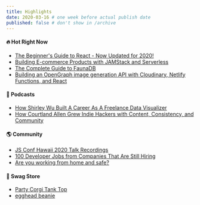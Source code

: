 ```yaml
---
title: Highlights
date: 2020-03-16 # one week before actual publish date
published: false # don't show in /archive
---
```



#### 🔥 Hot Right Now

- [The Beginner's Guide to React - Now Updated for 2020!](https://egghead.io/courses/the-beginner-s-guide-to-react)
- [Building E-commerce Products with JAMStack and Serverless](https://egghead.io/learn/e-commerce-jamstack-serverless/)
- [The Complete Guide to FaunaDB](https://egghead.io/playlists/the-complete-guide-to-faunadb-74bef44b)
- [Building an OpenGraph image generation API with Cloudinary, Netlify Functions, and React](https://egghead.io/playlists/building-an-opengraph-image-generation-api-with-cloudinary-netlify-functions-and-react-914e)

#### 🎤 Podcasts

- [How Shirley Wu Built A Career As A Freelance Data Visualizer](https://egghead.io/podcasts/how-shirley-wu-built-a-career-as-a-freelance-data-visualizer)
- [How Courtland Allen Grew Indie Hackers with Content, Consistency, and Community](https://egghead.io/podcasts/how-courtland-allen-found-freedom-with-content-consistency-and-community)

#### 🌎 Community

- [JS Conf Hawaii 2020 Talk Recordings](https://community.egghead.io/t/js-conf-hawaii-2020-talk-recordings/2054)
- [100 Developer Jobs from Companies That Are Still Hiring](https://community.egghead.io/t/100-developer-jobs-from-companies-that-are-still-hiring/2065)
- [Are you working from home and safe?](https://community.egghead.io/t/how-are-you-all-doing/2034)

#### 👕 Swag Store

- [Party Corgi Tank Top](https://store.egghead.io/product/party-corgi-tank-top)
- [egghead beanie](https://store.egghead.io/product/knit-beanie)
